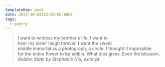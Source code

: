 ```yaml
---
templateKey: post
date: 2023-10-03T22:00:00.000Z
tags:
  - poetry
---
```

> I want to witness my brother's life. I want to<br/>
> hear my sister laugh forever. I want the sweet<br/>
> middle immortal as a photograph, a circle. I thought it impossible<br/>
> for the entire flower to be edible. What dies gives. Even the blossom.
> <cite><i>Golden State</i> by Stephanie Niu, excerpt</cite>
